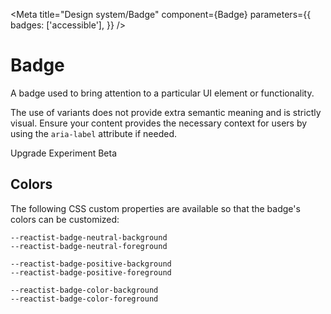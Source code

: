 

<Meta
    title="Design system/Badge"
    component={Badge}
    parameters={{
        badges: ['accessible'],
    }}
/>

# Badge

A badge used to bring attention to a particular UI element or functionality.

The use of variants does not provide extra semantic meaning and is strictly visual. Ensure your content provides the necessary context for users by using the `aria-label` attribute if needed.

<Canvas>
    <Story parameters={{ docs: { source: { type: 'code' } } }} name="Main demo">
        <Columns space="large">
            <Column width="content">
                <Badge variant="neutral">Upgrade</Badge>
            </Column>
            <Column width="content">
                <Badge variant="positive">Experiment</Badge>
            </Column>
            <Column width="content">
                <Badge variant="color">Beta</Badge>
            </Column>
        </Columns>
    </Story>
</Canvas>

<ArgsTable of={Badge} />

## Colors

The following CSS custom properties are available so that the badge's colors can be customized:

```
--reactist-badge-neutral-background
--reactist-badge-neutral-foreground

--reactist-badge-positive-background
--reactist-badge-positive-foreground

--reactist-badge-color-background
--reactist-badge-color-foreground
```
